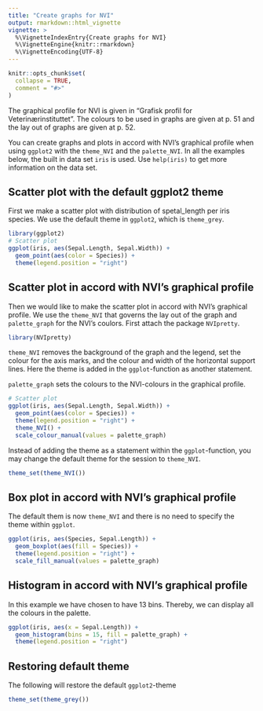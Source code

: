 ```yaml
---
title: "Create graphs for NVI"
output: rmarkdown::html_vignette
vignette: >
  %\VignetteIndexEntry{Create graphs for NVI}
  %\VignetteEngine{knitr::rmarkdown}
  %\VignetteEncoding{UTF-8}
---
```


```r
knitr::opts_chunk$set(
  collapse = TRUE,
  comment = "#>"
)
```

The graphical profile for NVI is given in "Grafisk profil for Veterinærinstituttet". The colours to be used in graphs are given at p. 51 and the lay out of graphs are given at p. 52.  

You can create graphs and plots in accord with NVI's graphical profile when using `ggplot2` with the `theme_NVI` and the `palette_NVI`. In all the examples below, the built in data set `iris` is used. Use `help(iris)` to get more information on the data set.

## Scatter plot with the default ggplot2 theme  
First we make a scatter plot with distribution of spetal_length per iris species. We use the default theme in `ggplot2`, which is `theme_grey`.

```r
library(ggplot2)
# Scatter plot
ggplot(iris, aes(Sepal.Length, Sepal.Width)) +
  geom_point(aes(color = Species)) +
  theme(legend.position = "right")
```

## Scatter plot in accord with NVI's graphical profile  
Then we would like to make the scatter plot in accord with NVI's graphical profile. We use the `theme_NVI` that governs the lay out of the graph and `palette_graph` for the NVI's coulors. First attach the package `NVIpretty`.

```r
library(NVIpretty)
```

`theme_NVI` removes the background of the graph and the legend, set the colour for the axis marks, and the colour and width of the horizontal support lines. Here the theme is added in the `ggplot`-function as another statement. 

`palette_graph` sets the colours to the NVI-colours in the graphical profile.
```r
# Scatter plot
ggplot(iris, aes(Sepal.Length, Sepal.Width)) +
  geom_point(aes(color = Species)) +
  theme(legend.position = "right") +
  theme_NVI() +
  scale_colour_manual(values = palette_graph)
```

Instead of adding the theme as a statement within the `ggplot`-function, you may change the default theme for the session to `theme_NVI`. 
```r
theme_set(theme_NVI())
```

## Box plot in accord with NVI's graphical profile  
The default them is now `theme_NVI` and there is no need to specify the theme within `ggplot`.
```r
ggplot(iris, aes(Species, Sepal.Length)) +
  geom_boxplot(aes(fill = Species)) +
  theme(legend.position = "right") +
  scale_fill_manual(values = palette_graph)
```

## Histogram in accord with NVI's graphical profile  
In this example we have chosen to have 13 bins. Thereby, we can display all the colours in the palette.

```r
ggplot(iris, aes(x = Sepal.Length)) +
  geom_histogram(bins = 15, fill = palette_graph) +
  theme(legend.position = "right")
```

## Restoring default theme  
The following will restore the default `ggplot2`-theme
```r
theme_set(theme_grey())
```
